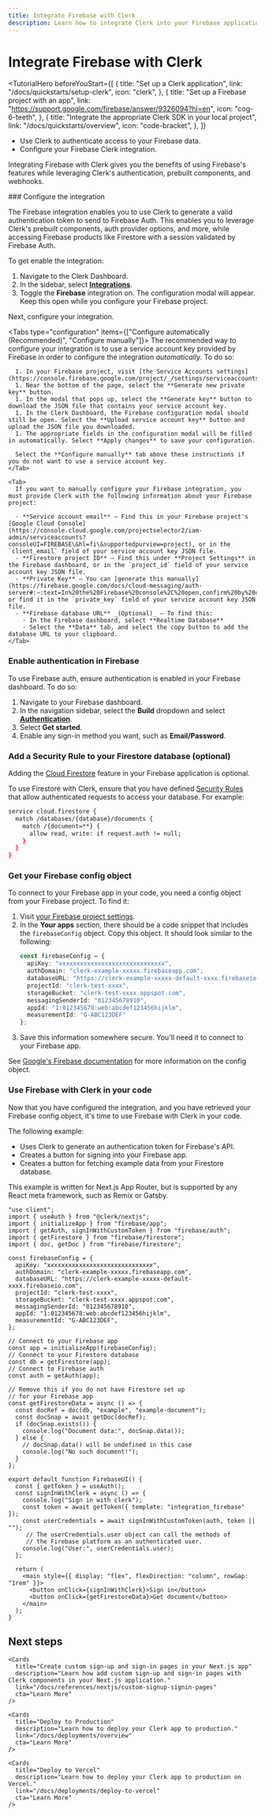 ```yaml
---
title: Integrate Firebase with Clerk
description: Learn how to integrate Clerk into your Firebase application.
---
```


# Integrate Firebase with Clerk

<TutorialHero
  beforeYouStart={[
    {
      title: "Set up a Clerk application",
      link: "/docs/quickstarts/setup-clerk",
      icon: "clerk",
    },
    {
      title: "Set up a Firebase project with an app",
      link: "https://support.google.com/firebase/answer/9326094?hl=en",
      icon: "cog-6-teeth",
    },
    {
      title: "Integrate the appropriate Clerk SDK in your local project",
      link: "/docs/quickstarts/overview",
      icon: "code-bracket",
    },
  ]}
>
  - Use Clerk to authenticate access to your Firebase data.
  - Configure your Firebase Clerk integration.
</TutorialHero>

Integrating Firebase with Clerk gives you the benefits of using Firebase's features while leveraging Clerk's authentication, prebuilt components, and webhooks.

<Steps>
  ### Configure the integration

  The Firebase integration enables you to use Clerk to generate a valid authentication token to send to Firebase Auth. This enables you to leverage Clerk's prebuilt components, auth provider options, and more, while accessing Firebase products like Firestore with a session validated by Firebase Auth.

  To get enable the integration:

  1. Navigate to the Clerk Dashboard.
  1. In the sidebar, select **[Integrations](https://dashboard.clerk.com/last-active?path=integrations)**.
  1. Toggle the **Firebase** integration on. The configuration modal will appear. Keep this open while you configure your Firebase project.

  Next, configure your integration.

  <Tabs type="configuration" items={["Configure automatically (Recommended)", "Configure manually"]}>
    <Tab>
      The recommended way to configure your integration is to use a service account key provided by Firebase in order to configure the integration _automatically_. To do so:

      1. In your Firebase project, visit [the Service Accounts settings](https://console.firebase.google.com/project/_/settings/serviceaccounts/adminsdk).
      1. Near the bottom of the page, select the **Generate new private key** button.
      1. In the modal that pops up, select the **Generate key** button to download the JSON file that contains your service account key.
      1. In the Clerk Dashboard, the Firebase configuration modal should still be open. Select the **Upload service account key** button and upload the JSON file you downloaded.
      1. The appropriate fields in the configuration modal will be filled in automatically. Select **Apply changes** to save your configuration.

      Select the **Configure manually** tab above these instructions if you do not want to use a service account key.
    </Tab>

    <Tab>
      If you want to manually configure your Firebase integration, you must provide Clerk with the following information about your Firebase project:

      - **Service account email** – Find this in your Firebase project's [Google Cloud Console](https://console.cloud.google.com/projectselector2/iam-admin/serviceaccounts?consoleUI=FIREBASE\&hl=fi\&supportedpurview=project), or in the `client_email` field of your service account key JSON file.
      - **Firestore project ID** – Find this under **Project Settings** in the Firebase dashboard, or in the `project_id` field of your service account key JSON file.
      - **Private Key** – You can [generate this manually](https://firebase.google.com/docs/cloud-messaging/auth-server#:~:text=In%20the%20Firebase%20console%2C%20open,confirm%20by%20clicking%20Generate%20Key.), or find it in the `private_key` field of your service account key JSON file.
      - **Firebase database URL** _(Optional)_ – To find this:
        - In the Firebase dashboard, select **Realtime Database**
        - Select the **Data** tab, and select the copy button to add the database URL to your clipboard.
    </Tab>
  </Tabs>

  ### Enable authentication in Firebase

  To use Firebase auth, ensure authentication is enabled in your Firebase dashboard. To do so:

  1. Navigate to your Firebase dashboard.
  1. In the navigation sidebar, select the **Build** dropdown and select [**Authentication**](https://console.firebase.google.com/u/0/project/_/authentication).
  1. Select **Get started**.
  1. Enable any sign-in method you want, such as **Email/Password**.

  ### Add a Security Rule to your Firestore database (optional)

  Adding the [Cloud Firestore](https://firebase.google.com/docs/firestore/quickstart) feature in your Firebase application is optional.

  To use Firestore with Clerk, ensure that you have defined [Security Rules](https://firebase.google.com/docs/firestore/security/get-started) that allow authenticated requests to access your database. For example:

  ```bash {{ prettier: false }}
  service cloud.firestore {
    match /databases/{database}/documents {
      match /{document=**} {
        allow read, write: if request.auth != null;
      }
    }
  }
  ```

  ### Get your Firebase config object

  To connect to your Firebase app in your code, you need a config object from your Firebase project. To find it:

  1. Visit [your Firebase project settings](https://console.firebase.google.com/project/_/settings/general/).
  1. In the **Your apps** section, there should be a code snippet that includes the `firebaseConfig` object. Copy this object. It should look similar to the following:
     ```typescript {{ prettier: false }}
     const firebaseConfig = {
       apiKey: "xxxxxxxxxxxxxxxxxxxxxxxxxxxxxx",
       authDomain: "clerk-example-xxxxx.firebaseapp.com",
       databaseURL: "https://clerk-example-xxxxx-default-xxxx.firebaseio.com",
       projectId: "clerk-test-xxxx",
       storageBucket: "clerk-test-xxxx.appspot.com",
       messagingSenderId: "012345678910",
       appId: "1:012345678:web:abcdef123456hijklm",
       measurementId: "G-ABC123DEF"
     };
     ```
  1. Save this information somewhere secure. You'll need it to connect to your Firebase app.

  See [Google's Firebase documentation](https://support.google.com/firebase/answer/7015592) for more information on the config object.

  ### Use Firebase with Clerk in your code

  Now that you have configured the integration, and you have retrieved your Firebase config object, it's time to use Firebase with Clerk in your code.

  The following example:

  - Uses Clerk to generate an authentication token for Firebase's API.
  - Creates a button for signing into your Firebase app.
  - Creates a button for fetching example data from your Firestore database.

  This example is written for Next.js App Router, but is supported by any React meta framework, such as Remix or Gatsby.

  ```tsx {{ prettier: false, filename: 'app/firebase/page.tsx' }}
  "use client";
  import { useAuth } from "@clerk/nextjs";
  import { initializeApp } from "firebase/app";
  import { getAuth, signInWithCustomToken } from "firebase/auth";
  import { getFirestore } from "firebase/firestore";
  import { doc, getDoc } from "firebase/firestore";

  const firebaseConfig = {
    apiKey: "xxxxxxxxxxxxxxxxxxxxxxxxxxxxxx",
    authDomain: "clerk-example-xxxxx.firebaseapp.com",
    databaseURL: "https://clerk-example-xxxxx-default-xxxx.firebaseio.com",
    projectId: "clerk-test-xxxx",
    storageBucket: "clerk-test-xxxx.appspot.com",
    messagingSenderId: "012345678910",
    appId: "1:012345678:web:abcdef123456hijklm",
    measurementId: "G-ABC123DEF",
  };

  // Connect to your Firebase app
  const app = initializeApp(firebaseConfig);
  // Connect to your Firestore database
  const db = getFirestore(app);
  // Connect to Firebase auth
  const auth = getAuth(app);

  // Remove this if you do not have Firestore set up
  // for your Firebase app
  const getFirestoreData = async () => {
    const docRef = doc(db, "example", "example-document");
    const docSnap = await getDoc(docRef);
    if (docSnap.exists()) {
      console.log("Document data:", docSnap.data());
    } else {
      // docSnap.data() will be undefined in this case
      console.log("No such document!");
    }
  };

  export default function FirebaseUI() {
    const { getToken } = useAuth();
    const signInWithClerk = async () => {
      console.log("Sign in with clerk");
      const token = await getToken({ template: "integration_firebase" });
      const userCredentials = await signInWithCustomToken(auth, token || "");
       // The userCredentials.user object can call the methods of
       // the Firebase platform as an authenticated user.
      console.log("User:", userCredentials.user);
    };

    return (
      <main style={{ display: "flex", flexDirection: "column", rowGap: "1rem" }}>
        <button onClick={signInWithClerk}>Sign in</button>
        <button onClick={getFirestoreData}>Get document</button>
      </main>
    );
  }
  ```
</Steps>

## Next steps

<div className="container mx-auto my-4">
  <div className="grid grid-cols-1 gap-6 md:grid-cols-2">
    <Cards
      title="Use webhooks to sync Firebase data with Clerk"
      description="Learn how to sync Firebase auth or Firestore data with Clerk data using webhooks."
      link="/docs/integrations/webhooks/sync-data"
      cta="Learn More"
    />

    <Cards
      title="Create custom sign-up and sign-in pages in your Next.js app"
      description="Learn how add custom sign-up and sign-in pages with Clerk components in your Next.js application."
      link="/docs/references/nextjs/custom-signup-signin-pages"
      cta="Learn More"
    />

    <Cards
      title="Deploy to Production"
      description="Learn how to deploy your Clerk app to production."
      link="/docs/deployments/overview"
      cta="Learn More"
    />

    <Cards
      title="Deploy to Vercel"
      description="Learn how to deploy your Clerk app to production on Vercel."
      link="/docs/deployments/deploy-to-vercel"
      cta="Learn More"
    />
  </div>
</div>

